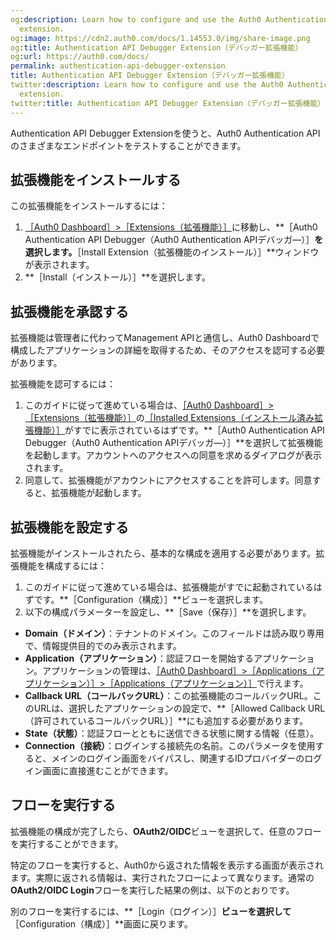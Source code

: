 ```yaml
---
og:description: Learn how to configure and use the Auth0 Authentication API Debugger
  extension.
og:image: https://cdn2.auth0.com/docs/1.14553.0/img/share-image.png
og:title: Authentication API Debugger Extension（デバッガー拡張機能）
og:url: https://auth0.com/docs/
permalink: authentication-api-debugger-extension
title: Authentication API Debugger Extension（デバッガー拡張機能）
twitter:description: Learn how to configure and use the Auth0 Authentication API Debugger
  extension.
twitter:title: Authentication API Debugger Extension（デバッガー拡張機能）
---
```


Authentication API Debugger Extensionを使うと、Auth0 Authentication APIのさまざまなエンドポイントをテストすることができます。

## 拡張機能をインストールする

この拡張機能をインストールするには：

1. [［Auth0 Dashboard］>［Extensions（拡張機能）］](%24%7Bmanage_url%7D/#/extensions)に移動し、**［Auth0 Authentication API Debugger（Auth0 Authentication APIデバッガ―）］**を選択します。**［Install Extension（拡張機能のインストール）］**ウィンドウが表示されます。
2. **［Install（インストール）］**を選択します。

## 拡張機能を承認する

拡張機能は管理者に代わってManagement APIと通信し、Auth0 Dashboardで構成したアプリケーションの詳細を取得するため、そのアクセスを認可する必要があります。

拡張機能を認可するには：

1. このガイドに従って進めている場合は、[［Auth0 Dashboard］>［Extensions（拡張機能）］](%24%7Bmanage_url%7D/#/extensions)の[［Installed Extensions（インストール済み拡張機能）］](%24%7Bmanage_url%7D/#/extensions)がすでに表示されているはずです。**［Auth0 Authentication API Debugger（Auth0 Authentication APIデバッガ―）］**を選択して拡張機能を起動します。アカウントへのアクセスへの同意を求めるダイアログが表示されます。
2. 同意して、拡張機能がアカウントにアクセスすることを許可します。同意すると、拡張機能が起動します。

## 拡張機能を設定する

拡張機能がインストールされたら、基本的な構成を適用する必要があります。拡張機能を構成するには：

1. このガイドに従って進めている場合は、拡張機能がすでに起動されているはずです。**［Configuration（構成）］**ビューを選択します。
2. 以下の構成パラメーターを設定し、**［Save（保存）］**を選択します。

* **Domain（ドメイン）**：テナントのドメイン。このフィールドは読み取り専用で、情報提供目的でのみ表示されます。
* **Application（アプリケーション）**：認証フローを開始するアプリケーション。アプリケーションの管理は、[［Auth0 Dashboard］>［Applications（アプリケーション）］>［Applications（アプリケーション）］](%24%7Bmanage_url%7D/#/applications)で行えます。
* **Callback URL（コールバックURL）**：この拡張機能のコールバックURL。このURLは、選択したアプリケーションの設定で、**［Allowed Callback URL（許可されているコールバックURL）］**にも追加する必要があります。
* **State（状態）**：認証フローとともに送信できる状態に関する情報（任意）。
* **Connection（接続）**：ログインする接続先の名前。このパラメータを使用すると、メインのログイン画面をバイパスし、関連するIDプロバイダーのログイン画面に直接進むことができます。

## フローを実行する

拡張機能の構成が完了したら、**OAuth2/OIDC**ビューを選択して、任意のフローを実行することができます。



特定のフローを実行すると、Auth0から返された情報を表示する画面が表示されます。実際に返される情報は、実行されたフローによって異なります。通常の**OAuth2/OIDC Login**フローを実行した結果の例は、以下のとおりです。

別のフローを実行するには、**［Login（ログイン）］**ビューを選択して**［Configuration（構成）］**画面に戻ります。